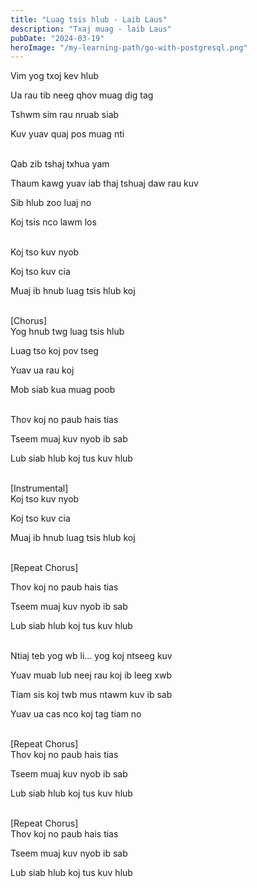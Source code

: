 ```yaml
---
title: "Luag tsis hlub - Laib Laus"
description: "Txaj muag - laib Laus"
pubDate: "2024-03-19"
heroImage: "/my-learning-path/go-with-postgresql.png"
---
```


Vim yog txoj kev hlub

Ua rau tib neeg qhov muag dig tag

Tshwm sim rau nruab siab

Kuv yuav quaj pos muag nti

<br />
Qab zib tshaj txhua yam

Thaum kawg yuav iab thaj tshuaj daw rau kuv

Sib hlub zoo luaj no

Koj tsis nco lawm los

<br />
Koj tso kuv nyob

Koj tso kuv cia

Muaj ib hnub luag tsis hlub koj

<br />
[Chorus]
<br />
Yog hnub twg luag tsis hlub

Luag tso koj pov tseg

Yuav ua rau koj

Mob siab kua muag poob

<br />
Thov koj no paub hais tias

Tseem muaj kuv nyob ib sab

Lub siab hlub koj tus kuv hlub

<br />
[Instrumental]
<br />
Koj tso kuv nyob

Koj tso kuv cia

Muaj ib hnub luag tsis hlub koj

<br />
[Repeat Chorus]
<br />

Thov koj no paub hais tias

Tseem muaj kuv nyob ib sab

Lub siab hlub koj tus kuv hlub

<br />
Ntiaj teb yog wb li... yog koj ntseeg kuv

Yuav muab lub neej rau koj ib leeg xwb

Tiam sis koj twb mus ntawm kuv ib sab

Yuav ua cas nco koj tag tiam no

<br />
[Repeat Chorus]
<br />
Thov koj no paub hais tias

Tseem muaj kuv nyob ib sab

Lub siab hlub koj tus kuv hlub

<br />
[Repeat Chorus]
<br />
Thov koj no paub hais tias

Tseem muaj kuv nyob ib sab

Lub siab hlub koj tus kuv hlub
